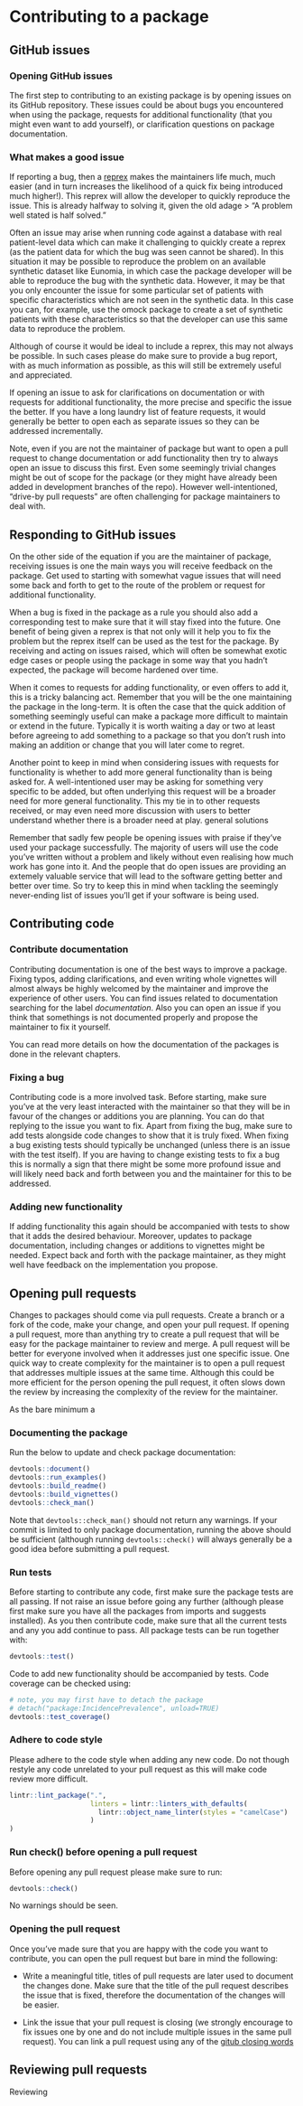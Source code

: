 # Contributing to a package

## GitHub issues

### Opening GitHub issues

The first step to contributing to an existing package is by opening issues on its GitHub repository. These issues could be about bugs you encountered when using the package, requests for additional functionality (that you might even want to add yourself), or clarification questions on package documentation.

### What makes a good issue

If reporting a bug, then a [reprex](https://reprex.tidyverse.org/) makes the maintainers life much, much easier (and in turn increases the likelihood of a quick fix being introduced much higher!). This reprex will allow the developer to quickly reproduce the issue. This is already halfway to solving it, given the old adage \> "A problem well stated is half solved."

Often an issue may arise when running code against a database with real patient-level data which can make it challenging to quickly create a reprex (as the patient data for which the bug was seen cannot be shared). In this situation it may be possible to reproduce the problem on an available synthetic dataset like Eunomia, in which case the package developer will be able to reproduce the bug with the synthetic data. However, it may be that you only encounter the issue for some particular set of patients with specific characteristics which are not seen in the synthetic data. In this case you can, for example, use the omock package to create a set of synthetic patients with these characteristics so that the developer can use this same data to reproduce the problem.

Although of course it would be ideal to include a reprex, this may not always be possible. In such cases please do make sure to provide a bug report, with as much information as possible, as this will still be extremely useful and appreciated.

If opening an issue to ask for clarifications on documentation or with requests for additional functionality, the more precise and specific the issue the better. If you have a long laundry list of feature requests, it would generally be better to open each as separate issues so they can be addressed incrementally.

Note, even if you are not the maintainer of package but want to open a pull request to change documentation or add functionality then try to always open an issue to discuss this first. Even some seemingly trivial changes might be out of scope for the package (or they might have already been added in development branches of the repo). However well-intentioned, "drive-by pull requests" are often challenging for package maintainers to deal with.

## Responding to GitHub issues

On the other side of the equation if you are the maintainer of package, receiving issues is one the main ways you will receive feedback on the package. Get used to starting with somewhat vague issues that will need some back and forth to get to the route of the problem or request for additional functionality.

When a bug is fixed in the package as a rule you should also add a corresponding test to make sure that it will stay fixed into the future. One benefit of being given a reprex is that not only will it help you to fix the problem but the reprex itself can be used as the test for the package. By receiving and acting on issues raised, which will often be somewhat exotic edge cases or people using the package in some way that you hadn't expected, the package will become hardened over time.

When it comes to requests for adding functionality, or even offers to add it, this is a tricky balancing act. Remember that you will be the one maintaining the package in the long-term. It is often the case that the quick addition of something seemingly useful can make a package more difficult to maintain or extend in the future. Typically it is worth waiting a day or two at least before agreeing to add something to a package so that you don't rush into making an addition or change that you will later come to regret.

Another point to keep in mind when considering issues with requests for functionality is whether to add more general functionality than is being asked for. A well-intentioned user may be asking for something very specific to be added, but often underlying this request will be a broader need for more general functionality. This my tie in to other requests received, or may even need more discussion with users to better understand whether there is a broader need at play. general solutions

Remember that sadly few people be opening issues with praise if they've used your package successfully. The majority of users will use the code you've written without a problem and likely without even realising how much work has gone into it. And the people that do open issues are providing an extemely valuable service that will lead to the software getting better and better over time. So try to keep this in mind when tackling the seemingly never-ending list of issues you'll get if your software is being used.

## Contributing code

### Contribute documentation {.unnumbered}

Contributing documentation is one of the best ways to improve a package. Fixing typos, adding clarifications, and even writing whole vignettes will almost always be highly welcomed by the maintainer and improve the experience of other users. You can find issues related to documentation searching for the label *documentation*. Also you can open an issue if you think that somethings is not documented properly and propose the maintainer to fix it yourself.

You can read more details on how the documentation of the packages is done in the relevant chapters.

### Fixing a bug {.unnumbered}

Contributing code is a more involved task. Before starting, make sure you've at the very least interacted with the maintainer so that they will be in favour of the changes or additions you are planning. You can do that replying to the issue you want to fix. Apart from fixing the bug, make sure to add tests alongside code changes to show that it is truly fixed. When fixing a bug existing tests should typically be unchanged (unless there is an issue with the test itself). If you are having to change existing tests to fix a bug this is normally a sign that there might be some more profound issue and will likely need back and forth between you and the maintainer for this to be addressed.

### Adding new functionality {.unnumbered}

If adding functionality this again should be accompanied with tests to show that it adds the desired behaviour. Moreover, updates to package documentation, including changes or additions to vignettes might be needed. Expect back and forth with the package maintainer, as they might well have feedback on the implementation you propose.

## Opening pull requests

Changes to packages should come via pull requests. Create a branch or a fork of the code, make your change, and open your pull request. If opening a pull request, more than anything try to create a pull request that will be easy for the package maintainer to review and merge. A pull request will be better for everyone involved when it addresses just one specific issue. One quick way to create complexity for the maintainer is to open a pull request that addresses multiple issues at the same time. Although this could be more efficient for the person opening the pull request, it often slows down the review by increasing the complexity of the review for the maintainer.

As the bare minimum a

### Documenting the package

Run the below to update and check package documentation:

``` r
devtools::document() 
devtools::run_examples()
devtools::build_readme()
devtools::build_vignettes()
devtools::check_man()
```

Note that `devtools::check_man()` should not return any warnings. If your commit is limited to only package documentation, running the above should be sufficient (although running `devtools::check()` will always generally be a good idea before submitting a pull request.

### Run tests

Before starting to contribute any code, first make sure the package tests are all passing. If not raise an issue before going any further (although please first make sure you have all the packages from imports and suggests installed). As you then contribute code, make sure that all the current tests and any you add continue to pass. All package tests can be run together with:

``` r
devtools::test()
```

Code to add new functionality should be accompanied by tests. Code coverage can be checked using:

``` r
# note, you may first have to detach the package
# detach("package:IncidencePrevalence", unload=TRUE)
devtools::test_coverage()
```

### Adhere to code style

Please adhere to the code style when adding any new code. Do not though restyle any code unrelated to your pull request as this will make code review more difficult.

``` r
lintr::lint_package(".",
                    linters = lintr::linters_with_defaults(
                      lintr::object_name_linter(styles = "camelCase")
                    )
)
```

### Run check() before opening a pull request

Before opening any pull request please make sure to run:

``` r
devtools::check() 
```

No warnings should be seen.

### Opening the pull request

Once you've made sure that you are happy with the code you want to contribute, you can open the pull request but bare in mind the following:

- Write a meaningful title, titles of pull requests are later used to document the changes done. Make sure that the title of the pull request describes the issue that is fixed, therefore the documentation of the changes will be easier.

- Link the issue that your pull request is closing (we strongly encourage to fix issues one by one and do not include multiple issues in the same pull request). You can link a pull request using any of the [gitub closing words]()

## Reviewing pull requests

Reviewing
